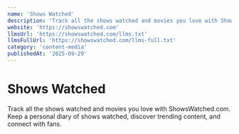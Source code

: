 ```yaml
---
name: 'Shows Watched'
description: 'Track all the shows watched and movies you love with ShowsWatched.com. Keep a personal diary of shows watched, discover trending content, and connect with fans.'
website: 'https://showswatched.com'
llmsUrl: 'https://showswatched.com/llms.txt'
llmsFullUrl: 'https://showswatched.com/llms-full.txt'
category: 'content-media'
publishedAt: '2025-09-29'
---
```


# Shows Watched

Track all the shows watched and movies you love with ShowsWatched.com. Keep a personal diary of shows watched, discover trending content, and connect with fans.
